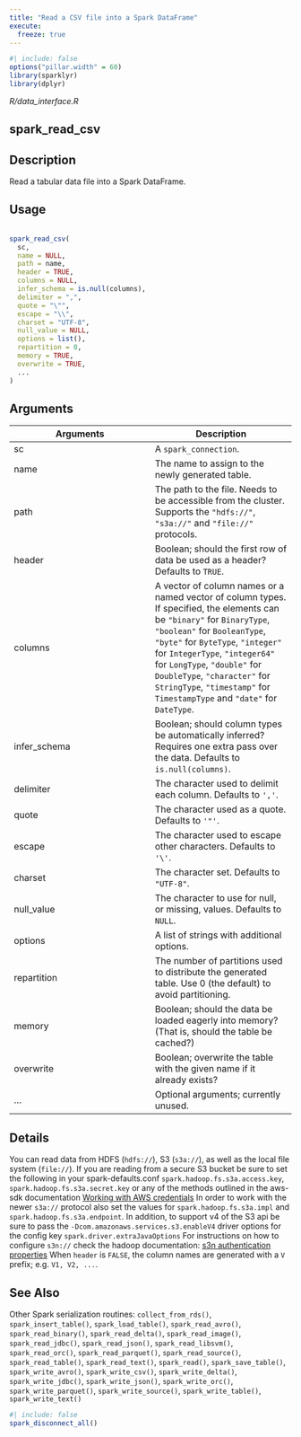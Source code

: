 ```yaml
---
title: "Read a CSV file into a Spark DataFrame"
execute:
  freeze: true
---
```


```r
#| include: false
options("pillar.width" = 60)
library(sparklyr) 
library(dplyr)
```

*R/data_interface.R*

## spark_read_csv

## Description
 Read a tabular data file into a Spark DataFrame. 


## Usage
```r
 
spark_read_csv( 
  sc, 
  name = NULL, 
  path = name, 
  header = TRUE, 
  columns = NULL, 
  infer_schema = is.null(columns), 
  delimiter = ",", 
  quote = "\"", 
  escape = "\\", 
  charset = "UTF-8", 
  null_value = NULL, 
  options = list(), 
  repartition = 0, 
  memory = TRUE, 
  overwrite = TRUE, 
  ... 
) 
```

## Arguments
|Arguments|Description|
|---|---|
| sc | A `spark_connection`. |
| name | The name to assign to the newly generated table. |
| path | The path to the file. Needs to be accessible from the cluster. Supports the `"hdfs://"`, `"s3a://"` and `"file://"` protocols. |
| header | Boolean; should the first row of data be used as a header? Defaults to `TRUE`. |
| columns | A vector of column names or a named vector of column types. If specified, the elements can be `"binary"` for `BinaryType`, `"boolean"` for `BooleanType`, `"byte"` for `ByteType`, `"integer"` for `IntegerType`, `"integer64"` for `LongType`, `"double"` for `DoubleType`, `"character"` for `StringType`, `"timestamp"` for `TimestampType` and `"date"` for `DateType`. |
| infer_schema | Boolean; should column types be automatically inferred? Requires one extra pass over the data. Defaults to `is.null(columns)`. |
| delimiter | The character used to delimit each column. Defaults to `','`. |
| quote | The character used as a quote. Defaults to `'"'`. |
| escape | The character used to escape other characters. Defaults to `'\'`. |
| charset | The character set. Defaults to `"UTF-8"`. |
| null_value | The character to use for null, or missing, values. Defaults to `NULL`. |
| options | A list of strings with additional options. |
| repartition | The number of partitions used to distribute the generated table. Use 0 (the default) to avoid partitioning. |
| memory | Boolean; should the data be loaded eagerly into memory? (That is, should the table be cached?) |
| overwrite | Boolean; overwrite the table with the given name if it already exists? |
| ... | Optional arguments; currently unused. |

## Details
 You can read data from HDFS (`hdfs://`), S3 (`s3a://`),   as well as the local file system (`file://`).  If you are reading from a secure S3 bucket be sure to set the following in your spark-defaults.conf `spark.hadoop.fs.s3a.access.key`, `spark.hadoop.fs.s3a.secret.key` or any of the methods outlined in the aws-sdk documentation [Working with AWS credentials](https://docs.aws.amazon.com/sdk-for-java/v1/developer-guide/credentials.html) In order to work with the newer `s3a://` protocol also set the values for `spark.hadoop.fs.s3a.impl` and `spark.hadoop.fs.s3a.endpoint `. In addition, to support v4 of the S3 api be sure to pass the `-Dcom.amazonaws.services.s3.enableV4` driver options for the config key `spark.driver.extraJavaOptions ` For instructions on how to configure `s3n://` check the hadoop documentation: [s3n authentication properties](https://hadoop.apache.org/docs/stable/hadoop-aws/tools/hadoop-aws/index.html#Authentication_properties)  When `header` is `FALSE`, the column names are generated with a `V` prefix; e.g. `V1, V2, ...`. 





## See Also
 Other Spark serialization routines:  `collect_from_rds()`, `spark_insert_table()`, `spark_load_table()`, `spark_read_avro()`, `spark_read_binary()`, `spark_read_delta()`, `spark_read_image()`, `spark_read_jdbc()`, `spark_read_json()`, `spark_read_libsvm()`, `spark_read_orc()`, `spark_read_parquet()`, `spark_read_source()`, `spark_read_table()`, `spark_read_text()`, `spark_read()`, `spark_save_table()`, `spark_write_avro()`, `spark_write_csv()`, `spark_write_delta()`, `spark_write_jdbc()`, `spark_write_json()`, `spark_write_orc()`, `spark_write_parquet()`, `spark_write_source()`, `spark_write_table()`, `spark_write_text()` 


```r
#| include: false
spark_disconnect_all()
```
